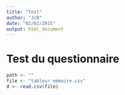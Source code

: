 ```yaml
---
title: "Test"
author: "JcB"
date: "02/02/2015"
output: html_document
---
```


Test du questionnaire
=====================

```r
path <- ""
file <- "tableur mémoire.csv"
d <- read.csv(file)
```

